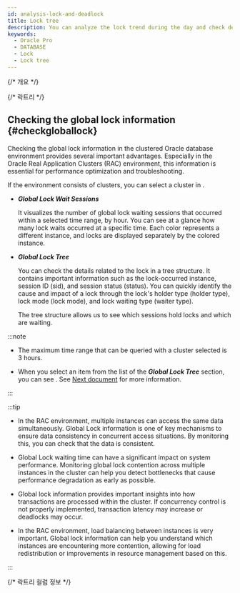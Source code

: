 ```yaml
---
id: analysis-lock-and-deadlock
title: Lock tree
description: You can analyze the lock trend during the day and check deadlocked queries.
keywords:
  - Oracle Pro
  - DATABASE
  - Lock
  - Lock tree
---
```


{/* 개요 */}

<Analysislockdesc />

{/* 락트리 */}

<Dblocktreedesc />


<Dblocktreeusingbasic level={2} />

## Checking the global lock information {#checkgloballock}

Checking the global lock information in the clustered Oracle database environment provides several important advantages. Especially in the Oracle Real Application Clusters (RAC) environment, this information is essential for performance optimization and troubleshooting.

If the environment consists of clusters, you can select a cluster in <Cmdname sid="instance" className="uitext" />.

<ImgLang img="db-locktree-cluster-chart.png" desc="Lock Tree" />

- ***Global Lock Wait Sessions***

  It visualizes the number of global lock waiting sessions that occurred within a selected time range, by hour. You can see at a glance how many lock waits occurred at a specific time. Each color represents a different instance, and locks are displayed separately by the colored instance.

- ***Global Lock Tree***

  You can check the details related to the lock in a tree structure. It contains important information such as the lock-occurred instance, session ID (<UI>sid</UI>), and session status (<UI>status</UI>). You can quickly identify the cause and impact of a lock through the lock's holder type (<UI>holder type</UI>), lock mode (<UI>lock mode</UI>), and lock waiting type (<UI>waiter type</UI>).

  The tree structure allows us to see which sessions hold locks and which are waiting.

:::note

- The maximum time range that can be queried with a cluster selected is 3 hours.

- When you select an item from the list of the ***Global Lock Tree*** section, you can see <Cmdname sid="session_detail" className="uitext" />. See [Next document](usage-ui#checksessioninfo) for more information.

:::

:::tip

- In the RAC environment, multiple instances can access the same data simultaneously. Global Lock information is one of key mechanisms to ensure data consistency in concurrent access situations. By monitoring this, you can check that the data is consistent.

- Global Lock waiting time can have a significant impact on system performance. Monitoring global lock contention across multiple instances in the cluster can help you detect bottlenecks that cause performance degradation as early as possible. 

- Global lock information provides important insights into how transactions are processed within the cluster. If concurrency control is not properly implemented, transaction latency may increase or deadlocks may occur.

- In the RAC environment, load balancing between instances is very important. Global lock information can help you understand which instances are encountering more contention, allowing for load redistribution or improvements in resource management based on this.

:::

{/* 락트리 컬럼 정보 */}

<Oraclecolumn level={2} />
